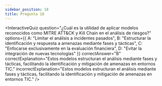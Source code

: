 ```yaml
---
sidebar_position: 18
title: Pregunta 18
---
```


<InteractiveQuiz 
    question="¿Cuál es la utilidad de aplicar modelos reconocidos como MITRE ATT&CK y Kill Chain en el análisis de riesgos?"
  options={{
    A: "Limitar el análisis a incidentes pasados",
    B: "Estructurar la identificación y respuesta a amenazas mediante fases y tácticas",
    C: "Enfocarse exclusivamente en la evaluación financiera",
    D: "Evitar la integración de nuevas tecnologías"
  }}
  correctAnswer="B"
  correctExplanation="Estos modelos estructuran el análisis mediante fases y tácticas, facilitando la identificación y mitigación de amenazas en entornos TIC."
  incorrectExplanation="Estos modelos estructuran el análisis mediante fases y tácticas, facilitando la identificación y mitigación de amenazas en entornos TIC."
/>
